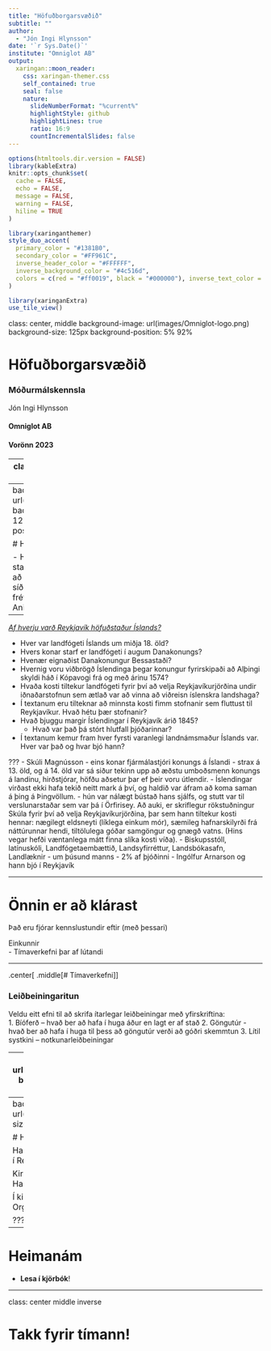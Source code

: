 ```yaml
---
title: "Höfuðborgarsvæðið"
subtitle: ""  
author: 
  - "Jón Ingi Hlynsson"
date: '`r Sys.Date()`'
institute: "Omniglot AB"
output:
  xaringan::moon_reader:
    css: xaringan-themer.css
    self_contained: true
    seal: false
    nature:
      slideNumberFormat: "%current%"
      highlightStyle: github
      highlightLines: true
      ratio: 16:9
      countIncrementalSlides: false
---
```


```r
options(htmltools.dir.version = FALSE)
library(kableExtra)
knitr::opts_chunk$set(
  cache = FALSE,
  echo = FALSE,
  message = FALSE, 
  warning = FALSE,
  hiline = TRUE
)
```

```r
library(xaringanthemer)
style_duo_accent(
  primary_color = "#1381B0",
  secondary_color = "#FF961C",
  inverse_header_color = "#FFFFFF",
  inverse_background_color = "#4c516d", 
  colors = c(red = "#ff0019", black = "#000000"), inverse_text_color = "#FFFFFF"
)

library(xaringanExtra)
use_tile_view()
```

class: center, middle
background-image: url(images/Omniglot-logo.png)
background-size: 125px
background-position: 5% 92%

# Höfuðborgarsvæðið



### Móðurmálskennsla


Jón Ingi Hlynsson


#### Omniglot AB 

#### Vorönn 2023

---
class: center middle inverse

### Textasmíði er skipulögð hugsun


Að vera fær í að skrifa eflir getu okkar til þess að hugsa


---
background-image: url(images/akam.jpg)
background-size: 125px
background-position: 95% 8%

# Heimanám


- Hvað hefur átt sér stað í bókinni frá því að við ræddum hana síðast?
- Hvað er að frétta af Akam?
- En Aniku?  

--

[*Af hverju varð Reykjavík höfuðstaður Íslands?*](https://www.visindavefur.is/svar.php?id=68453)

- Hver var landfógeti Íslands um miðja 18. öld?
- Hvers konar starf er landfógeti í augum Danakonungs?
- Hvenær eignaðist Danakonungur Bessastaði?
- Hvernig voru viðbrögð Íslendinga þegar konungur fyrirskipaði að Alþingi skyldi háð í Kópavogi frá og með árinu 1574?
- Hvaða kosti tiltekur landfógeti fyrir því að velja Reykjavíkurjörðina undir iðnaðarstofnun sem ætlað var að vinna að viðreisn íslenskra landshaga?
- Í textanum eru tilteknar að minnsta kosti fimm stofnanir sem fluttust til Reykjavíkur. Hvað hétu þær stofnanir?
- Hvað bjuggu margir Íslendingar í Reykjavík árið 1845?
  - Hvað var það þá stórt hlutfall þjóðarinnar?
- Í textanum kemur fram hver fyrsti varanlegi landnámsmaður Íslands var. Hver var það og hvar bjó hann?


???
- Skúli Magnússon
- eins konar fjármálastjóri konungs á Íslandi
- strax á 13. öld, og á 14. öld var sá siður tekinn upp að æðstu umboðsmenn konungs á landinu, hirðstjórar, höfðu aðsetur þar ef þeir voru útlendir.
-  Íslendingar virðast ekki hafa tekið neitt mark á því, og haldið var áfram að koma saman á þing á Þingvöllum.
- hún var nálægt bústað hans sjálfs, og stutt var til verslunarstaðar sem var þá í Örfirisey. Að auki, er skriflegur rökstuðningur Skúla fyrir því að velja Reykjavíkurjörðina, þar sem hann tiltekur kosti hennar: nægilegt eldsneyti (líklega einkum mór), sæmileg hafnarskilyrði frá náttúrunnar hendi, tiltölulega góðar samgöngur og gnægð vatns. (Hins vegar hefði væntanlega mátt finna slíka kosti víða).
- Biskupsstóll, latínuskóli, Landfógetaembættið, Landsyfirréttur, Landsbókasafn, Landlæknir
- um þúsund manns
  - 2% af þjóðinni
- Ingólfur Arnarson og hann bjó í Reykjavík


---

# Önnin er að klárast

Það eru fjórar kennslustundir eftir (með þessari)


Einkunnir  
- Tímaverkefni þar af lútandi

---

.center[
.middle[# Tímaverkefni]
]


### **Leiðbeiningaritun**  

Veldu eitt efni til að skrifa ítarlegar leiðbeiningar með yfirskriftina:  
1. Bíóferð – hvað ber að hafa í huga áður en lagt er af stað
2. Göngutúr - hvað ber að hafa í huga til þess að göngutúr verði að góðri skemmtun
3. Lítil systkini – notkunarleiðbeiningar

---
background-image: url(images/Iceland_capital_region_municipalities.png)
background-size: 300px
background-position: 5% 92%


# Höfuðborarsvæðið

Höfuðborgarsvæðið er sá hluti Íslands sem samanstendur af Reykjavíkurborg og næsta nágrenni hennar.  
- um 64% Íslendinga búa þar; um 249.223 manns (apríl 2023).

---
background-image: url(images/st_Hallgrimskirkja_03_.jpg)
background-size: 300px
background-position: 5% 92%


# Hallgrímskirkja

Hallgrímskirkja er 74,5 metra há kirkja á Skólavörðuholti í Reykjavík.

Kirkjan var reist á árunum 1945–1986 og kennd við sr. Hallgrím Pétursson sálmaskáld.

Í kirkjunni er 5275 pípu orgel sem byggt var árið 1992. Orgelið er 15 metrar á hæð og vegur um 25 tonn.

???
https://www.youtube.com/watch?v=qeuEr-4CbFo


---

# Heimanám

- **Lesa í kjörbók**!





---
class: center middle inverse


# Takk fyrir tímann!

